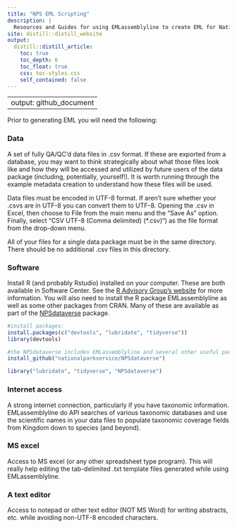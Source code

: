```yaml
---
title: "NPS EML Scripting"
description: |
  Resources and Guides for using EMLassemblyline to create EML for National Park Service data packages
site: distill::distill_website
output:
  distill::distill_article:
    toc: true
    toc_depth: 6
    toc_float: true
    css: toc-styles.css
    self_contained: false
---
```


---
output: github_document
---

Prior to generating EML you will need the following:

### Data
A set of fully QA/QC'd data files in .csv format. If these are exported from a database, you may want to think strategically about what those files look like and how they will be accessed and utilized by future users of the data package (including, potentially, yourself!). It is worth running through the example metadata creation to understand how these files will be used. 

Data files must be encoded in UTF-8 format. If aren't sure whether your .csvs are in UTF-8 you can convert them to UTF-8. Opening the .csv in Excel, then choose to File from the main menu and the "Save As" option. Finally, select "CSV UTF-8 (Comma delimited) (*.csv)") as the file format from the drop-down menu.

All of your files for a single data package must be in the same directory. There should be no additional .csv files in this directory.

### Software
Install R (and probably Rstudio) installed on your computer. These are both available in Software Center. See the [R Advisory Group's website](https://doimspp.sharepoint.com/sites/nps-nrss-imdiv/SitePages/R-Adv.aspx) for more information. You will also need to install the R package EMLassemblyline as well as some other packages from CRAN. Many of these are available as part of the [NPSdataverse](https://nationalparkservice.github.io/NPSdataverse/) package. 

```r
#install packages:
install.packages(c("devtools", "lubridate", "tidyverse"))
library(devtools)

#the NPSdataverse includes EMLassemblyline and several other useful packages:
install_github("nationalparkservice/NPSdataverse")

library("lubridate", "tidyverse", "NPSdataverse")
```

### Internet access
A strong internet connection, particularly if you have taxonomic information.  EMLassemblyline do API searches of various taxonomic databases and use the scientific names in your data files to populate taxonomic coverage fields from Kingdom down to species (and beyond).

### MS excel
Access to MS excel (or any other spreadsheet type program). This will really help editing the tab-delimited .txt template files generated while using EMLassemblyline.

### A text editor
Access to notepad or other text editor (NOT MS Word) for writing abstracts, etc. while avoiding non-UTF-8 encoded characters.